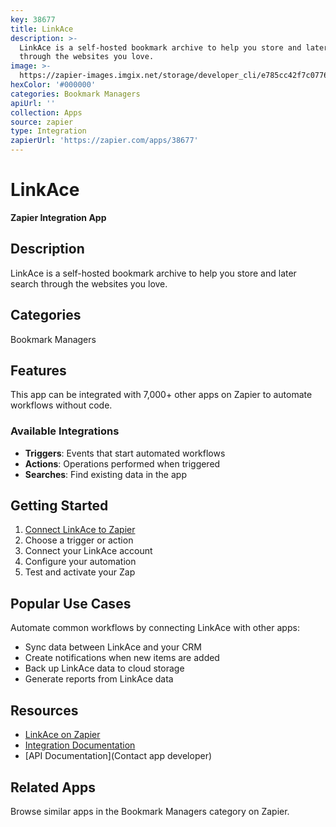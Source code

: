 ```yaml
---
key: 38677
title: LinkAce
description: >-
  LinkAce is a self-hosted bookmark archive to help you store and later search
  through the websites you love.
image: >-
  https://zapier-images.imgix.net/storage/developer_cli/e785cc42f7c07762ae044deb560ee2ad_2.png?auto=format%2Ccompress&ixlib=python-3.0.0&q=50
hexColor: '#000000'
categories: Bookmark Managers
apiUrl: ''
collection: Apps
source: zapier
type: Integration
zapierUrl: 'https://zapier.com/apps/38677'
---
```

# LinkAce

**Zapier Integration App**

## Description

LinkAce is a self-hosted bookmark archive to help you store and later search through the websites you love.

## Categories

Bookmark Managers

## Features

This app can be integrated with 7,000+ other apps on Zapier to automate workflows without code.

### Available Integrations

- **Triggers**: Events that start automated workflows
- **Actions**: Operations performed when triggered
- **Searches**: Find existing data in the app

## Getting Started

1. [Connect LinkAce to Zapier](https://zapier.com/apps/38677)
2. Choose a trigger or action
3. Connect your LinkAce account
4. Configure your automation
5. Test and activate your Zap

## Popular Use Cases

Automate common workflows by connecting LinkAce with other apps:

- Sync data between LinkAce and your CRM
- Create notifications when new items are added
- Back up LinkAce data to cloud storage
- Generate reports from LinkAce data

## Resources

- [LinkAce on Zapier](https://zapier.com/apps/38677)
- [Integration Documentation](https://zapier.com/apps/38677/integrations)
- [API Documentation](Contact app developer)

## Related Apps

Browse similar apps in the Bookmark Managers category on Zapier.
